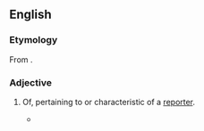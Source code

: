 ==English==

===Etymology===
From {{suffix|report|orial|alt1=report(er)|lang=en}}.

===Adjective===
{{en-adj}}

# {{lb|en|chiefly|US}} Of, pertaining to or characteristic of a [[reporter]]. {{defdate|from 19th c.}}
#* {{quote-journal|lang=en|date=November 4, 1988|author=Anthony Adler|title=Hitting the Skids|work=Chicago Reader|url=http://www.chicagoreader.com/chicago/hitting-the-skids/Content?oid=872977
|passage=A master of simple, solid, apoetical, '''reportorial''' English.}}